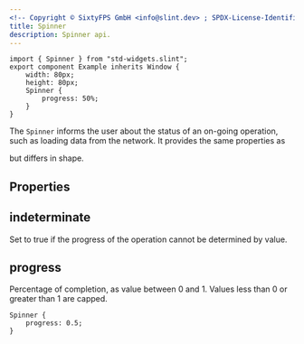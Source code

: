 ```yaml
---
<!-- Copyright © SixtyFPS GmbH <info@slint.dev> ; SPDX-License-Identifier: MIT -->
title: Spinner
description: Spinner api.
---
```



<CodeSnippetMD imagePath="/src/assets/generated/std-widgets-spinner.png"  imageWidth="200" imageHeight="200"  imageAlt='std-widgets spinner example'>

```slint playground
import { Spinner } from "std-widgets.slint";
export component Example inherits Window {
    width: 80px;
    height: 80px;
    Spinner {
        progress: 50%;
    }
}
```
</CodeSnippetMD>

The `Spinner` informs the user about the status of an on-going operation, such as loading data from the network. It provides the same properties as
<Link type="ProgressIndicator" /> but differs in shape.

## Properties

## indeterminate
<SlintProperty typeName="bool" propName="indeterminate" default="false" >
Set to true if the progress of the operation cannot be determined by value.
</SlintProperty>

## progress
<SlintProperty typeName="float" propName="progress" default="0" >
Percentage of completion, as value between 0 and 1. Values less than 0 or greater than 1 are capped.

```slint no-test "progress: 0.5;"
Spinner {
    progress: 0.5;
}
```
</SlintProperty>
